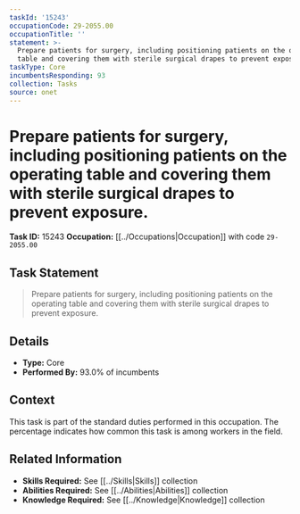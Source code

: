 ```yaml
---
taskId: '15243'
occupationCode: 29-2055.00
occupationTitle: ''
statement: >-
  Prepare patients for surgery, including positioning patients on the operating
  table and covering them with sterile surgical drapes to prevent exposure.
taskType: Core
incumbentsResponding: 93
collection: Tasks
source: onet
---
```

# Prepare patients for surgery, including positioning patients on the operating table and covering them with sterile surgical drapes to prevent exposure.

**Task ID:** 15243
**Occupation:** [[../Occupations|Occupation]] with code `29-2055.00`

## Task Statement

> Prepare patients for surgery, including positioning patients on the operating table and covering them with sterile surgical drapes to prevent exposure.

## Details

- **Type:** Core
- **Performed By:** 93.0% of incumbents

## Context

This task is part of the standard duties performed in this occupation. The percentage indicates how common this task is among workers in the field.

## Related Information

- **Skills Required:** See [[../Skills|Skills]] collection
- **Abilities Required:** See [[../Abilities|Abilities]] collection
- **Knowledge Required:** See [[../Knowledge|Knowledge]] collection
